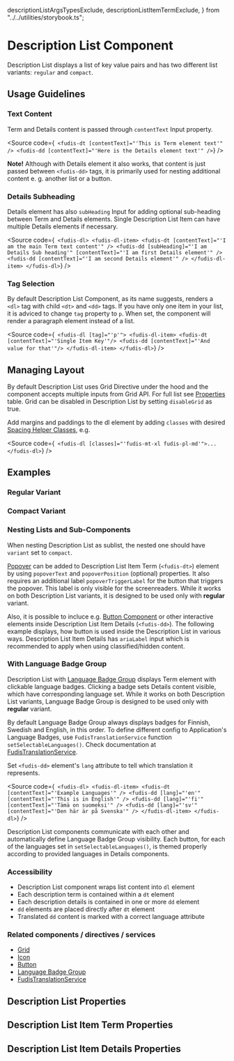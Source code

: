   descriptionListArgsTypesExclude,
  descriptionListItemTermExclude,
} from "../../utilities/storybook.ts";

<Meta title="Components/Description List" />

# Description List Component

Description List displays a list of key value pairs and has two different list variants: `regular` and `compact`.

## Usage Guidelines

### Text Content

Term and Details content is passed through `contentText` Input property.

<Source
  code={`
<fudis-dt [contentText]="'This is Term element text'" />
<fudis-dd [contentText]="'Here is the Details element text'" />`}
/>

**Note!** Although with Details element it also works, that content is just passed between `<fudis-dd>` tags, it is primarily used for nesting additional content e. g. another list or a button.

### Details Subheading

Details element has also `subHeading` Input for adding optional sub-heading between Term and Details elements. Single Description List Item can have multiple Details elements if necessary.

<Source
  code={`
<fudis-dl>
  <fudis-dl-item>
  <fudis-dt [contentText]="'I am the main Term text content'" />
  <fudis-dd [subHeading]="'I am Details Sub heading'" [contentText]="'I am first Details element'" />
  <fudis-dd [contentText]="'I am second Details element'" />
</fudis-dl-item>
</fudis-dl>`}
/>

### Tag Selection

By default Description List Component, as its name suggests, renders a `<dl>` tag with child `<dt>` and `<dd>` tags. If you have only one item in your list, it is adviced to change `tag` property to `p`. When set, the component will render a paragraph element instead of a list.

<Source
  code={`
<fudis-dl [tag]="'p'">
  <fudis-dl-item>
    <fudis-dt [contentText]="'Single Item Key'"/>
    <fudis-dd [contentText]="'And value for that'"/>
  </fudis-dl-item>
</fudis-dl>`}
/>

## Managing Layout

By default Description List uses Grid Directive under the hood and the component accepts multiple inputs from Grid API. For full list see [Properties](#description-list-properties) table. Grid can be disabled in Description List by setting `disableGrid` as true.

Add margins and paddings to the dl element by adding `classes` with desired [Spacing Helper Classes](/docs/foundations-spacing-css-helper-classes--documentation), e.g.

<Source
  code={`
  <fudis-dl [classes]="'fudis-mt-xl fudis-pl-md'">...</fudis-dl>`}
/>

## Examples

### Regular Variant

<Canvas of={DescriptionListStories.DescriptionList} />

### Compact Variant

<Canvas of={DescriptionListStories.DescriptionListCompact} />

### Nesting Lists and Sub-Components

When nesting Description List as sublist, the nested one should have `variant` set to `compact`.

<Canvas of={DescriptionListStories.NestedDescriptionLists} />

[Popover](/docs/directives-popover--documentation) can be added to Description List Item Term (`<fudis-dt>`) element by using `popoverText` and `popoverPosition` (optional) properties. It also requires an additional label `popoverTriggerLabel` for the button that triggers the popover. This label is only visible for the screenreaders. While it works on both Description List variants, it is designed to be used only with **regular** variant.

Also, it is possible to incluce e.g. [Button Component](/docs/components-button--documentation) or other interactive elements inside Description List Item Details (`<fudis-dd>`). The following example displays, how button is used inside the Description List in various ways.
Description List Item Details has `ariaLabel` input which is recommended to apply when using classified/hidden content.

<Canvas of={DescriptionListStories.NestedSubComponents} />

### With Language Badge Group

Description List with [Language Badge Group](/docs/components-language-badge-group--documentation) displays Term element with clickable language badges. Clicking a badge sets Details content visible, which have corresponding language set. While it works on both Description List variants, Language Badge Group is designed to be used only with **regular** variant.

By default Language Badge Group always displays badges for Finnish, Swedish and English, in this order. To define different config to Application's Language Badges, use `FudisTranslationService` function `setSelectableLanguages()`.
Check documentation at [FudisTranslationService](/docs/services-translation--documentation#translation-service).

Set `<fudis-dd>` element's `lang` attribute to tell which translation it represents.

<Source
  code={`
<fudis-dl>
  <fudis-dl-item>
    <fudis-dt [contentText]="'Example Languages'" />
    <fudis-dd [lang]="'en'" [contentText]="'This is in English'" />
    <fudis-dd [lang]="'fi'" [contentText]="'Tämä on suomeksi'" />
    <fudis-dd [lang]="'sv'" [contentText]="'Den här är på Svenska'" />
  </fudis-dl-item>
</fudis-dl>`}
/>

Description List components communicate with each other and automatically define Language Badge Group visibility. Each button, for each of the languages set in `setSelectableLanguages()`, is themed properly according to provided languages in Details components.

<Canvas of={DescriptionListStories.WithLanguageBadges} />

### Accessibility

- Description List component wraps list content into `dl` element
- Each description term is contained within a `dt` element
- Each description details is contained in one or more `dd` element
- `dd` elements are placed directly after `dt` element
- Translated `dd` content is marked with a correct language attribute

### Related components / directives / services

- [Grid](/docs/components-grid-grid--example)
- [Icon](/docs/components-icon--icon)
- [Button](/docs/components-button--button)
- [Language Badge Group](/docs/components-language-badge-group--documentation)
- [FudisTranslationService](/docs/services-translation--documentation#translation-service)

## Description List Properties

<ArgTypes of={DescriptionListComponent} exclude={descriptionListArgsTypesExclude} />

## Description List Item Term Properties

<ArgTypes of={DescriptionListItemTermComponent} exclude={descriptionListItemTermExclude} />

## Description List Item Details Properties

<ArgTypes of={DescriptionListItemDetailsComponent} />
